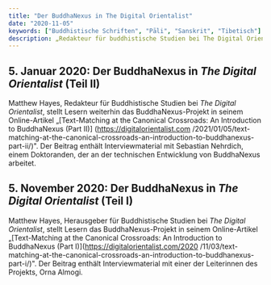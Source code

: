 ```yaml
---
title: "Der BuddhaNexus in The Digital Orientalist"
date: "2020-11-05"
keywords: ["Buddhistische Schriften", "Pāli", "Sanskrit", "Tibetisch"]
description: „Redakteur für buddhistische Studien bei The Digital Orientalist stellt Lesern das BuddhaNexus-Projekt vor“
---
```


## 5. Januar 2020: Der BuddhaNexus in _The Digital Orientalist_ (Teil II)

Matthew Hayes, Redakteur für Buddhistische Studien bei _The Digital Orientalist_, stellt Lesern weiterhin das BuddhaNexus-Projekt in seinem Online-Artikel „[Text-Matching at the Canonical Crossroads: An Introduction to BuddhaNexus (Part II)] (https://digitalorientalist.com /2021/01/05/text-matching-at-the-canonical-crossroads-an-introduction-to-buddhanexus-part-ii/)". Der Beitrag enthält Interviewmaterial mit Sebastian Nehrdich, einem Doktoranden, der an der technischen Entwicklung von BuddhaNexus arbeitet.

## 5. November 2020: Der BuddhaNexus in _The Digital Orientalist_ (Teil I)

Matthew Hayes, Herausgeber für Buddhistische Studien bei _The Digital Orientalist_, stellt Lesern das BuddhaNexus-Projekt in seinem Online-Artikel „[Text-Matching at the Canonical Crossroads: An Introduction to BuddhaNexus (Part I)](https://digitalorientalist.com/2020 /11/03/text-matching-at-the-canonical-crossroads-an-introduction-to-buddhanexus-part-i/)". Der Beitrag enthält Interviewmaterial mit einer der Leiterinnen des Projekts, Orna Almogi.
